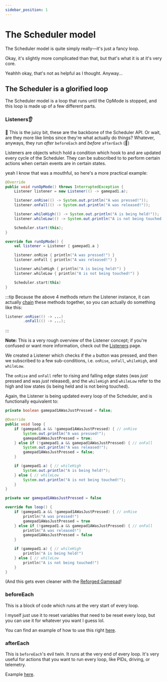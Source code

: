```yaml
---
sidebar_position: 1
---
```



# The Scheduler model

The Scheduler model is quite simply really—it's just a fancy loop.

<EmptyLoopDiagram/>

Okay, it's slightly more complicated than that, but that's what it is at it's very core.

<OrderedLoopDiagram/>

Yeahhh okay, that's not as helpful as I thought. Anyway...

## The Scheduler is a glorified loop

The Scheduler model is a loop that runs until the OpMode is stopped, and this loop is made up of a
few different parts.

### Listeners👂

👀 This is the juicy bit, these are the backbone of the Scheduler API. Or wait, are they more like
limbs since they're what actually do things? Whatever, anyways, they run *after* `beforeEach` and
*before* `afterEach` (🤯)

Listeners are objects which hold a condition which hook to and are updated every cycle of the
Scheduler. They can be subscribed to to perform certain actions when certain events are in certain
states.

yeah I know that was a mouthful, so here's a more practical example:

<Tabs groupId="programming-language">
<TabItem value="java" label="Java">

  ```java
  @Override
  public void runOpMode() throws InterruptedException {
      Listener listener = new Listener(() -> gamepad1.a);

      listener.onRise(() -> System.out.println("A was pressed!"));
      listener.onFall(() -> System.out.println("A was released!"));

      listener.whileHigh(() -> System.out.println("A is being held!"));
      listener.whileLow(() -> System.out.println("A is not being touched!"));

      Scheduler.start(this);
  }
  ```

</TabItem>
<TabItem value="kt" label="Kotlin">

  ```kotlin
  override fun runOpMode() {
      val listener = Listener { gamepad1.a }

      listener.onRise { println("A was pressed!") }
      listener.onFall { println("A was released!") }

      listener.whileHigh { println("A is being held!") }
      listener.whileLow { println("A is not being touched!") }

      Scheduler.start(this)
  }
  ```

</TabItem>
</Tabs>

:::tip
Because the above 4 methods return the Listener instance, it can actually
[chain](https://stackoverflow.com/questions/2872222/how-to-do-method-chaining-in-java-o-m1-m2-m3-m4)
these methods together, so you can actually do something like this:
```java
listener.onRise(() -> ...)
        .onFall(() -> ...);
```
:::

**Note:** This is a very rough overview of the Listener concept; if you're confused or want more
information, check out the [Listeners](./listeners) page.

We created a Listener which checks if the `a` button was pressed, and then we subscribed to a few
sub-conditions, i.e. `onRise`, `onFall`, `whileHigh`, and `whileLow`.

The `onRise` and `onFall` refer to rising and falling edge states (was *just* pressed and was
*just* released), and the `whileHigh` and `whileLow` refer to the high and low states (is being held
and is not being touched).

Again, the Listener is being updated every loop of the Scheduler, and is functionally equivalent to:

<Tabs groupId="programming-language">
<TabItem value="java" label="Java">

  ```java title="(Using normal OpMode)"
  private boolean gamepad1AWasJustPressed = false;

  @Override
  public void loop {
      if (gamepad1.a && !gamepad1AWasJustPressed) { // onRise
          System.out.println("A was pressed!");
          gamepad1AWasJustPressed = true;
      } else if (!gamepad1.a && gamepad1AWasJustPressed) { // onFall
          System.out.println("A was released!");
          gamepad1AWasJustPressed = false;
      }

      if (gamepad1.a) { // whileHigh
          System.out.println("A is being held!");
      } else { // whileLow
          System.out.println("A is not being touched!");
      }
  }
  ```

</TabItem>
<TabItem value="kt" label="Kotlin">

  ```kotlin title="(Using normal OpMode)"
  private var gamepad1AWasJustPressed = false

  override fun loop() {
      if (gamepad1.a && !gamepad1AWasJustPressed) { // onRise
          println("A was pressed!")
          gamepad1AWasJustPressed = true
      } else if (!gamepad1.a && gamepad1AWasJustPressed) { // onFall
          println("A was released!")
          gamepad1AWasJustPressed = false
      }

      if (gamepad1.a) { // whileHigh
          println("A is being held!")
      } else { // whileLow
          println("A is not being touched!")
      }
  }
  ```

</TabItem>
</Tabs>

(And this gets even cleaner with the [Reforged Gamepad](./reforged-gamepad)!

### beforeEach

This is a block of code which runs at the very start of every loop.

I myself just use it to reset variables that need to be reset every loop, but you can use it for
whatever you want I guess lol.

You can find an example of how to use this right [here](./scheduler#schedulerbeforeeach).

### afterEach

This is `beforeEach`'s evil twin. It runs at the very end of every loop. It's very useful for
actions that you want to run every loop, like PIDs, driving, or telemetry.

Example [here](./scheduler#schedulerlaunch-).

<CuteSun/>
